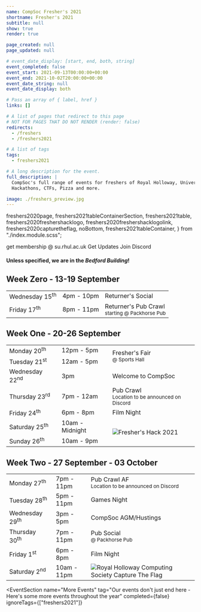 ```yaml
---
name: CompSoc Fresher's 2021
shortname: Fresher's 2021
subtitle: null
show: true
render: true

page_created: null
page_updated: null

# event_date_display: [start, end, both, string]
event_completed: false
event_start: 2021-09-13T00:00:00+00:00
event_end: 2021-10-02T20:00:00+00:00
event_date_string: null
event_date_display: both

# Pass an array of { label, href }
links: []

# A list of pages that redirect to this page
# NOT FOR PAGES THAT DO NOT RENDER (render: false)
redirects:
  - /freshers
  - /freshers2021

# A list of tags
tags:
  - freshers2021

# A long description for the event.
full_description: |
  CompSoc's full range of events for freshers of Royal Holloway, University of London.
  Hackathons, CTFs, Pizza and more.

image: ./freshers_preview.jpg
---
```


  freshers2020page,
  freshers2021tableContainerSection,
  freshers2021table,
  freshers2020freshershacklogo,
  freshers2020freshershacklogolink,
  freshers2020capturetheflag,
  noBottom,
  freshers2021tableContainer,
} from "./index.module.scss";

<div className={freshers2020page}>

  <FreshersPictureHeroSection />

  <Section
    name="Welcome to Royal Holloway"
    tag="Join us for three weeks of socials, talks and events overs, returner's, fresher's, and welcome week."
    theme="orange"
    className="text-center"
  >
    <SiteButton
      className="btn-solid-red m-2"
      href="https://www.su.rhul.ac.uk/societies/a-z/computing/"
    >
      get membership @ su.rhul.ac.uk
    </SiteButton>
    <SiteButton
      className="btn-outline-red m-2"
      href="/mailing"
    >
      Get Updates
    </SiteButton>
    <SiteButton className="btn-solid-discord m-1" href="https://dc.cmpsc.uk/">
      Join Discord
    </SiteButton>
  </Section>

  <Section
    tag="Schedule"
    theme="orange"
    className={freshers2021tableContainerSection}
  >
    <h4>Unless specified, we are in the <i>Bedford Building</i>!</h4>
    <h2>Week Zero - 13-19 September</h2>
    <div className={freshers2021tableContainer}> 
      <table className={freshers2021table}>
        <tbody>
          <tr>
            <td>Wednesday 15<sup>th</sup></td>
            <td>4pm - 10pm</td>
            <td>
              Returner's Social
            </td>
          </tr>
          <tr>
            <td>Friday 17<sup>th</sup></td>
            <td>8pm - 11pm</td>
            <td>
              Returner's Pub Crawl<br />
              <small>starting @ Packhorse Pub</small>
            </td>
          </tr>
        </tbody>
      </table>
    </div>
    <h2>Week One - 20-26 September</h2>
    <div className={freshers2021tableContainer}> 
      <table className={freshers2021table}>
        <tbody>
          <tr>
            <td>Monday 20<sup>th</sup></td>
            <td>12pm - 5pm</td>
            <td rowspan="2">
              Fresher's Fair<br />
              <small>@ Sports Hall</small>
            </td>
          </tr>
          <tr>
            <td>Tuesday 21<sup>st</sup></td>
            <td>12am - 5pm</td>
          </tr>
          <tr>
            <td>Wednesday 22<sup>nd</sup></td>
            <td>3pm</td>
            <td>
              Welcome to CompSoc
            </td>
          </tr>
          <tr>
            <td>Thursday 23<sup>rd</sup></td>
            <td>7pm - 12am</td>
            <td>
              Pub Crawl<br />
              <small>Location to be announced on Discord</small>
            </td>
          </tr>
          <tr>
            <td>Friday 24<sup>th</sup></td>
            <td>6pm - 8pm</td>
            <td>
              Film Night
            </td>
          </tr>
          <tr>
            <td>Saturday 25<sup>th</sup></td>
            <td>
              10am - Midnight
            </td>
            <td rowspan="2">
              <SiteLink className={freshers2020freshershacklogolink} href="https://royalhackaway.com/events/freshers2021">
                <img
                  src={logo_var_orange}
                  className={freshers2020freshershacklogo}
                  alt="Fresher's Hack 2021"
                  title="Fresher's Hack 2021"
                />
              </SiteLink>
            </td>
          </tr>
          <tr>
            <td>Sunday 26<sup>th</sup></td>
            <td>
              10am - 9pm
            </td>
          </tr>
        </tbody>
      </table>
    </div>
    <h2>Week Two - 27 September - 03 October</h2>
    <div className={freshers2021tableContainer}> 
      <table className={freshers2021table}>
        <tbody>
          <tr>
            <td>Monday 27<sup>th</sup></td>
            <td>7pm - 11pm</td>
            <td>
              Pub Crawl AF<br />
              <small>Location to be announced on Discord</small>
            </td>
          </tr>
          <tr>
            <td>Tuesday 28<sup>th</sup></td>
            <td>5pm - 11pm</td>
            <td>
              Games Night
            </td>
          </tr>
          <tr>
            <td>Wednesday 29<sup>th</sup></td>
            <td>3pm - 5pm</td>
            <td>
              CompSoc AGM/Hustings
            </td>
          </tr>
          <tr>
            <td>Thursday 30<sup>th</sup></td>
            <td>7pm - 11pm</td>
            <td>
              Pub Social<br />
              <small>@ Packhorse Pub</small>
            </td>
          </tr>
          <tr>
            <td>Friday 1<sup>st</sup></td>
            <td>6pm - 8pm</td>
            <td>
              Film Night
            </td>
          </tr>
          <tr>
            <td>Saturday 2<sup>nd</sup></td>
            <td>10am - 11pm</td>
            <td>
              <img
                src={logo_ctf}
                className={freshers2020capturetheflag}
                alt="Royal Holloway Computing Society Capture The Flag"
                title="Royal Holloway Computing Society Capture The Flag"
              />
            </td>
          </tr>
        </tbody>
      </table>
    </div>
  </Section>
</div>

<EventSection
  name="More Events"
  tag="Our events don't just end here - Here's some more events throughout the year"
  completed={false}
  ignoreTags={["freshers2021"]}
></EventSection>

<!-- ![](./eieipadry.png) -->

<!-- None of this will be rendered until you turn on "render: true" -->
